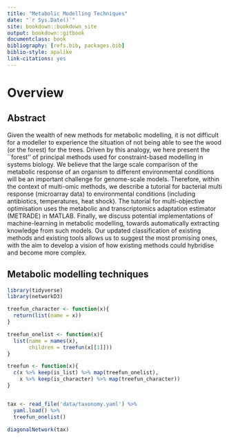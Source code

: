 ```yaml
--- 
title: "Metabolic Modelling Techniques"
date: "`r Sys.Date()`"
site: bookdown::bookdown_site
output: bookdown::gitbook
documentclass: book
bibliography: [refs.bib, packages.bib]
biblio-style: apalike
link-citations: yes
---
```

# Overview

## Abstract

Given the wealth of new methods for metabolic modelling, it is not difficult for a modeller to experience the situation of not being able to see the wood (or the forest) for the trees. Driven by this analogy, we here present the ``forest'' of principal methods used for constraint-based modelling in systems biology. We believe that the large scale comparison of the metabolic response of an organism to different environmental conditions will be an important challenge for genome-scale models. Therefore, within the context of multi-omic methods, we describe a tutorial for bacterial multi response (microarray data) to environmental conditions (including antibiotics, temperatures, heat shock). The tutorial for multi-objective optimisation uses the metabolic and transcriptomics adaptation estimator (METRADE) in MATLAB. Finally, we discuss potential implementations of machine-learning in metabolic modelling, towards automatically extracting knowledge from such models. Our updated classification of existing methods and existing tools allows us to suggest the most promising ones, with the aim to develop a vision of how existing methods could hybridise and become more complex.

## Metabolic modelling techniques

```r
library(tidyverse)
library(networkD3)

treefun_character <- function(x){
  return(list(name = x))
}

treefun_onelist <- function(x){
  list(name = names(x),
       children = treefun(x[[1]]))
}

treefun <- function(x){
  c(x %>% keep(is_list) %>% map(treefun_onelist),
    x %>% keep(is_character) %>% map(treefun_character))
}


tax <- read_file('data/taxonomy.yaml') %>%
  yaml.load() %>%
  treefun_onelist()

diagonalNetwork(tax)

```


